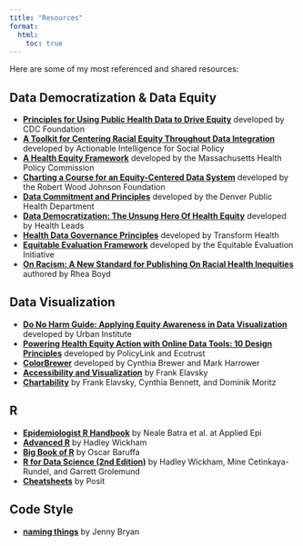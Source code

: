 ```yaml
---
title: "Resources"
format: 
  html:
    toc: true
---
```


Here are some of my most referenced and shared resources:

## Data Democratization & Data Equity

-   [**Principles for Using Public Health Data to Drive Equity**](https://www.cdcfoundation.org/data-equity-principles?inline) developed by CDC Foundation
-   [**A Toolkit for Centering Racial Equity Throughout Data Integration**](https://www.aecf.org/resources/a-toolkit-for-centering-racial-equity-within-data-integration) developed by Actionable Intelligence for Social Policy
-   [**A Health Equity Framework**](https://www.mass.gov/doc/health-equity-framework-compendium/download) developed by the Massachusetts Health Policy Commission
-   [**Charting a Course for an Equity-Centered Data System**](https://www.rwjf.org/en/insights/our-research/2021/10/charting-a-course-for-an-equity-centered-data-system.html) developed by the Robert Wood Johnson Foundation
-   [**Data Commitment and Principles**](https://www.phidenverhealth.org/about-us/health-equity/data-commitment-and-principles) developed by the Denver Public Health Department
-   [**Data Democratization: The Unsung Hero Of Health Equity**](https://healthleadsusa.org/communications-center/blog/data-democratization-the-unsung-hero-of-health-equity) developed by Health Leads
-   [**Health Data Governance Principles**](https://www.healthdataprinciples.org/principles) developed by Transform Health
-   [**Equitable Evaluation Framework**](https://www.equitableeval.org/framework) developed by the Equitable Evaluation Initiative
-   [**On Racism: A New Standard for Publishing On Racial Health Inequities**](https://www.healthaffairs.org/do/10.1377/forefront.20200630.939347/) authored by Rhea Boyd

## Data Visualization

-   [**Do No Harm Guide: Applying Equity Awareness in Data Visualization**](https://www.urban.org/research/publication/do-no-harm-guide-applying-equity-awareness-data-visualization) developed by Urban Institute
-   [**Powering Health Equity Action with Online Data Tools: 10 Design Principles**](https://nationalequityatlas.org/sites/default/files/10-Design-Principles-For-Online-Data-Tools.pdf) developed by PolicyLink and Ecotrust
-   [**ColorBrewer**](https://colorbrewer2.org) developed by Cynthia Brewer and Mark Harrower
-   [**Accessibility and Visualization**](https://www.youtube.com/watch?v=KVisPxjgdtU) by Frank Elavsky
-   [**Chartability**](https://www.frank.computer/chartability/) by Frank Elavsky, Cynthia Bennett, and Dominik Moritz

## R

-   [**Epidemiologist R Handbook**](https://epirhandbook.com/en/) by Neale Batra et al. at Applied Epi
-   [**Advanced R**](https://adv-r.hadley.nz/) by Hadley Wickham
-   [**Big Book of R**](https://www.bigbookofr.com/) by Oscar Baruffa
-   [**R for Data Science (2nd Edition)**](https://r4ds.hadley.nz/) by Hadley Wickham, Mine Cetinkaya-Rundel, and Garrett Grolemund
-   [**Cheatsheets**](https://posit.co/blog/cheat-sheet-updates/) by Posit

## Code Style

-   [**naming things**](https://www2.stat.duke.edu/~rcs46/lectures_2015/01-markdown-git/slides/naming-slides/naming-slides.pdf) by Jenny Bryan
